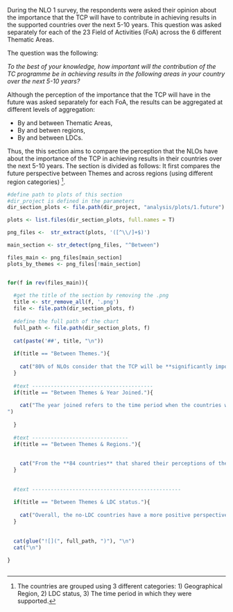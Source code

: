 
During the NLO 1 survey, the respondents were asked their opinion about the importance that the TCP will have to contribute in achieving results in the supported countries over the next 5-10 years. This question was asked separately for each of the 23 Field of Activities (FoA) across the 6 different Thematic Areas.

The question was the following:

*To the best of your knowledge, how important will the contribution of the TC programme be in achieving results in the following areas in your country over the next 5-10 years?*

Although the perception of the importance that the TCP will have in the future was asked separately for each FoA, the results can be aggregated at different levels of aggregation:

* By and between Thematic Areas,
* By and betwen regions,
* By and between LDCs.


Thus, the this section aims to compare the perception that the NLOs have about the importance of the TCP in achieving results in their countries over the next 5-10 years. The section is divided as follows: It first compares the future perspective between Themes and across regions (using different region categories) ^[The countries are grouped using 3 different categories: 1) Geographical Region, 2) LDC status, 3) The time period in which they were supported.].  


```r

#define path to plots of this section
#dir_project is defined in the parameters
dir_section_plots <- file.path(dir_project, "analysis/plots/1.future")

```

```r

plots <- list.files(dir_section_plots, full.names = T)

png_files <-  str_extract(plots, '([^\\/]+$)')

main_section <- str_detect(png_files, "^Between")

files_main <- png_files[main_section]
plots_by_themes <- png_files[!main_section]



```




```r

for(f in rev(files_main)){
  
  #get the title of the section by removing the .png
  title <- str_remove_all(f, '.png')
  file <- file.path(dir_section_plots, f)
  
  #define the full path of the chart 
  full_path <- file.path(dir_section_plots, f)
  
  cat(paste('##', title, "\n"))
  
  if(title == "Between Themes."){
    
    cat("80% of NLOs consider that the TCP will be **significantly important** to achieve results, in at least one FOA related to NUCLEAR SAFETY and SECURITY, over the next 5-10 years.\n\n")
  } 
  
  #text ---------------------------------------
  if(title == "Between Themes & Year Joined."){
    
    cat("The year joined refers to the time period when the countries were supported. From the 84 countries that responded to this section, only the following countries were part of the programme After 2009:\nCambodia, Congo, Rep. of, Djibouti, Kingdom of Eswatini, Lesotho, Montenegro, Oman, Rwanda, Togo, Turkmenistan, and Vanuatu.\n\nFor countries with *programme only after 2015*, there is only data for The Kingdom of Eswatini\n\n(The list of TC recipients was provided by IAEA in a word document)\n\n.
")
    
  }
  
  #text -------------------------------
  if(title == "Between Themes & Regions."){
    
    
    cat("From the **84 countries** that shared their perceptions of the future persepective, **29 are from Africa:** Angola, Cameroon, Chad, Congo, Rep. of, Democratic Rep. of the Congo, Djibouti, Eritrea, Ethiopia, Gabon, Gambia, Kingdom of Eswatini, Lesotho, Liberia, Libya, Madagascar, Malawi, Mauritania, Mauritius, Mozambique, Niger, Nigeria, Rwanda, Senegal, Seychelles, Sierra Leone, South Africa, Togo, Tunisia, and Zambia.\n\n**19 from Asia and the Pacific:** Afghanistan, Australia, Cambodia, Indonesia, Iraq, Jordan, Kuwait, Malaysia, Mongolia, Nepal, Oman, Pakistan, Qatar, Sri Lanka, Syrian Arab Republic, Thailand, Vanuatu, Viet Nam, and Yemen.\n\n**24 from Europe:** Albania, Armenia, Belarus, Bosnia and Herzegovina, Bulgaria, Croatia, Czech Republic, Estonia, Georgia, Greece, Hungary, Kyrgyzstan, Montenegro, North Macedonia, Portugal, Republic of Moldova, Serbia, Slovakia, Slovenia, Tajikistan, Türkiye, Turkmenistan, Ukraine, and Uzbekistan.\n\n And **12 from Latin America and the Caribbean:** Argentina, Brazil, Chile, Colombia, Costa Rica, Cuba, Dominican Republic, Ecuador, Guatemala, Nicaragua, Panama, and Venezuela.\n\n")
  }
  
  
  #text ------------------------------------------------
  
  if(title == "Between Themes & LDC status."){
    
    cat("Overall, the no-LDC countries have a more positive perspective about the importance that the TCP will have in achieving results in their countries over the next 5-10 years.\n\nThe *NA* in the graph is because there's one observation in the data for which the LDC status is pending to be provided to the analyst.\n\n")
  }
  
  
  cat(glue("![](", full_path, ")"), "\n")
  cat("\n")
  
}



```






